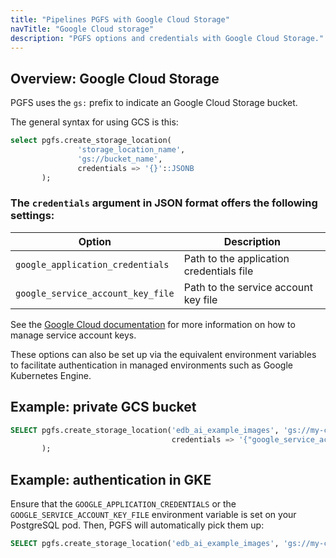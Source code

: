 ```yaml
---
title: "Pipelines PGFS with Google Cloud Storage"
navTitle: "Google Cloud storage"
description: "PGFS options and credentials with Google Cloud Storage."
---
```



## Overview: Google Cloud Storage
PGFS uses the `gs:` prefix to indicate an Google Cloud Storage bucket.

The general syntax for using GCS is this:
```sql
select pgfs.create_storage_location(
               'storage_location_name',
               'gs://bucket_name',
               credentials => '{}'::JSONB
       );
```

### The `credentials` argument in JSON format offers the following settings:
| Option                             | Description                              |
|------------------------------------|------------------------------------------|
| `google_application_credentials`   | Path to the application credentials file |
| `google_service_account_key_file`  | Path to the service account key file     |

See the [Google Cloud documentation](https://cloud.google.com/iam/docs/keys-create-delete#creating) for more information on how to manage service account keys.

These options can also be set up via the equivalent environment variables to facilitate authentication in managed environments such as Google Kubernetes Engine.

## Example: private GCS bucket

```sql
SELECT pgfs.create_storage_location('edb_ai_example_images', 'gs://my-company-ai-images',
                                    credentials => '{"google_service_account_key_file": "/var/run/gcs.json"}'
       );
```

## Example: authentication in GKE

Ensure that the `GOOGLE_APPLICATION_CREDENTIALS` or the `GOOGLE_SERVICE_ACCOUNT_KEY_FILE` environment variable
is set on your PostgreSQL pod. Then, PGFS will automatically pick them up:

```sql
SELECT pgfs.create_storage_location('edb_ai_example_images', 'gs://my-company-ai-images');
```
